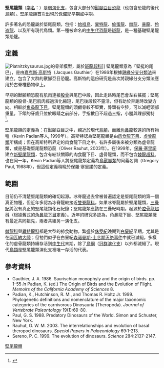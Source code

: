 {{Automatic Taxobox
| fossil_range = <br>[[侏罗纪|早侏罗世]]–[[全新世|现代]]，{{Fossil range|201|0|earliest=210}}
| image = Sinosaurus triassicus skull.JPG
| image_width =
| image_caption = ''[[中國龍屬|三叠中国龙]]''的头骨
| taxon =Tetanurae
| authority = {{link-en|Gauthier|Jacques Gauthier}}，1986
| subdivision_ranks = 演化支<ref name="mateus">{{Cite journal| doi = 10.1371/journal.pone.0088905| title = ''Torvosaurus gurneyi'' n. sp., the Largest Terrestrial Predator from Europe, and a Proposed Terminology of the Maxilla Anatomy in Nonavian Theropods| url = http://www.plosone.org/article/info%3Adoi%2F10.1371%2Fjournal.pone.0088905| editor-last = Evans| editor-first = Alistair Robert| journal = PLoS ONE| volume = 9| issue = 3| pages = e88905| year = 2014| last1 = Hendrickx| first1 = C.| last2 = Mateus| first2 = O.V.| pmid = 24598585| pmc = 3943790| access-date = 2015-10-03| archive-date = 2015-04-27| archive-url = https://web.archive.org/web/20150427085315/http://www.plosone.org/article/info%3Adoi%2F10.1371%2Fjournal.pone.0088905| dead-url = no}}</ref><ref name="carrano">{{Cite journal | last1 = Carrano | first1 = M. T. | last2 = Benson | first2 = R. B. J. | last3 = Sampson | first3 = S. D. | doi = 10.1080/14772019.2011.630927 | title = The phylogeny of Tetanurae (Dinosauria: Theropoda) | journal = Journal of Systematic Palaeontology | volume = 10 | issue = 2 | pages = 211–300| year = 2012 | pmid =  | pmc = }}</ref>
| subdivision =
* †[[智利龙属|智利龙属]] ''Chilesaurus''<ref>{{Cite journal | doi = 10.1038/nature14307| title = An enigmatic plant-eating theropod from the Late Jurassic period of Chile| journal = Nature| year = 2015| last1 = Novas | first1 = F. E. | last2 = Salgado | first2 = L. | last3 = Suárez | first3 = M. | last4 = Agnolín | first4 = F. L. | last5 = Ezcurra | first5 = M. N. D. | last6 = Chimento | first6 = N. S. R. | last7 = de la Cruz | first7 = R. | last8 = Isasi | first8 = M. P. | last9 = Vargas | first9 = A. O. | last10 = Rubilar-Rogers | first10 = D. }}</ref>
* ?†[[中国龙属|中国龙属]] ''Sinosaurus''
* †[[川东虚骨龙属|川东虚骨龙属]] ''Chuandongocoelurus''
* ?†[[冰脊龙属|冰脊龙属]] ''Cryolophosaurus''
* ?†[[十字手龙属|十字手龙属]] ''Cruxicheiros''<ref name="benson">{{Cite journal | doi = 10.4202/app.2009.0083| title = A New Large-Bodied Theropod Dinosaur from the Middle Jurassic of Warwickshire, United Kingdom| journal = Acta Palaeontologica Polonica| volume = 55| pages = 35| year = 2010| last1 = Benson | first1 = R. B. J. | last2 = Radley | first2 = J. D. }}</ref>
* †[[卡岩塔猎龙属|卡岩塔猎龙属]] ''Kayentavenator''
* ?†[[开江龙属|开江龙属]] ''Kaijiangosaurus''
* †[[单脊龙属|单脊龙属]] ''Monolophosaurus''
* †[[潘多拉猎龙属|潘多拉猎龙属]] ''Pandoravenator''
* ?†[[敏捷龙属_(白垩纪)|敏捷龙属]] ''Phaedrolosaurus''
*{{extinct}}[[怀特气腔猎龙属|怀特气腔猎龙属]] ''Vectaerovenator''
* [[俄里翁龙类|俄里翁龙类]] Orionides
** †[[斑龙超科|斑龙超科]] Megalosauroidea（可能是基础肉食龙类的[[并系群|并系群]]）
** [[鸟兽脚类|鸟兽脚类]] Avetheropoda
*** †[[肉食龙类|肉食龙类]] Carnosauria
*** [[虚骨龙类|虚骨龙类]] Coelurosauria
|synonyms_ref =
|synonyms = 
'''Avipoda''' <small>Novas, 1992</small>}}

'''堅尾龍類'''（[[学名|学名]]：{{lang|la|Tetanurae}}）是個[[演化支|演化支]]，包含大部分的[[獸腳亞目|獸腳亞目]][[恐龍|恐龍]]（也包含恐龍的後代[[鳥類|鳥類]]）。堅尾龍類首次出現於[[侏儸紀|侏儸紀]]早期或中期。

許多著名的恐龍屬於堅尾龍類，包括：[[始祖鳥|始祖鳥]]、[[異特龍|異特龍]]、[[偷蛋龍|偷蛋龍]]、[[棘龍|棘龍]]、[[暴龍|暴龍]]、[[伶盗龍|伶盗龍]]、以及所有現代鳥類。第一種被命名的[[中生代|中生代]][[恐龍|恐龍]]是[[斑龍|斑龍]]，是一種基礎堅尾龍類恐龍。

==定義==
[[File:Piatnitzkysaurus.jpg|thumb]]的骨架模型，屬於[[斑龍超科|斑龍超科]]]] 
堅尾龍類意為「堅挺的尾巴」，是由[[嘉克斯·高斯特|嘉克斯·高斯特]]（Jacques Gauthier）在1986年根據[[親緣分支分類法|親緣分支分類法]]來建立，包含了大群的獸腳亞目恐龍。高斯特的這份研究是首次將親緣分支分類法應用於古脊椎動物學上。

早期的獸腳類恐龍有肌肉連接[[股骨|股骨]]與尾巴中段，因此走路時尾巴會左右搖擺；堅尾龍類的股骨-尾巴肌肉經過演化縮短，尾巴後段較不靈活，但有助於奔跑時改變方向。相較於[[角鼻龍下目|角鼻龍下目]]，堅尾龍類的頭顱骨較不堅實，骨頭有空腔，可以減輕頭部重量。下頜的牙齒只位於眼睛之前部分，手指數目不超過三指，小腿與踝部獨特<ref>{{cite book|author=David Lambert, Darren Naish, Elizabeth Wyse|year=2002|title=Encyclopedia of Dinosaurs and Prehistoric Life|publisher= Dorling Kindersley Publishers Ltd}}</ref>。

堅尾龍類的定義為：在獸腳亞目之中，親近於現代[[鳥類|鳥類]]，而離[[角鼻龍|角鼻龍]]較遠的所有物種（Kevin Padian等人, 1999年）。高斯特認為堅尾龍類是由[[肉食龍下目|肉食龍下目]]、[[虛骨龍類|虛骨龍類]]所構成；但在高斯特所界定的肉食龍下目之中，有許多屬後來被分類為虛骨龍類，或是基礎堅尾龍類恐龍（Oliver Rauhut, 2003年）。在1999年，[[保羅·塞里諾|保羅·塞里諾]]建立[[新堅尾龍類|新堅尾龍類]]，包含有結狀關節的肉食龍下目、虛骨龍類，而不包含[[棘龍超科|棘龍超科]]。也在同一年，Kevin Padian等人將堅尾龍類定義為[[鳥獸腳類|鳥獸腳類]]的同義名詞（Gregory Paul, 1988年），但這個定義稍晚於保羅·塞里諾的定義。

==範圍==
目前仍不清楚堅尾龍類的確切起源。冰脊龍過去曾被普遍認定是堅尾龍類的第一個真正物種，但近年多認為冰脊龍較接近[[雙脊龍科|雙脊龍科]]。如果冰脊龍屬於堅尾龍類，[[三疊紀|三疊紀]]將沒有真正的堅尾龍類化石紀錄；堅尾龍類應該在三疊紀時期，起源於[[腔骨龍超科|腔骨龍超科]]（根據舊式的[[角鼻龍下目|角鼻龍下目]]定義）。近年的研究多認為，角鼻龍下目、堅尾龍類擁有最近共同祖先，兩者共組另一演化支。

[[棘龍科|棘龍科]]與[[異特龍科|異特龍科]]都是大型的掠食動物，繁盛於[[侏罗紀|侏罗紀]]晚期到[[白堊紀|白堊紀]]早期，尤其是在[[岡瓦納大陸|岡瓦納大陸]]；但牠們似乎在白堊紀[[森诺曼期-土仑期灭绝事件|森诺曼期-土仑期灭绝事件]]中就已滅絕，多樣化的虛骨龍類持續存活到[[中生代|中生代]]末期，除了[[鳥綱|鳥綱]]（[[冠群|冠群]][[演化支|演化支]]）以外都滅絕了。現代[[鳥類|鳥類]]是堅尾龍類演化支裡唯一存活的代表。

==參考資料==
<div class="references-small">
<references />
* Gauthier, J. A. 1986. Saurischian monophyly and the origin of birds. pp. 1–55 ''In'' Padian, K. (ed.) The Origin of Birds and the Evolution of Flight. ''Memoirs of the California Academy of Sciences'' 8.
* Padian, K., Hutchinson, R. M., and Thomas R. Holtz Jr. 1999. Phylogenetic definitions and nomenclature of the major taxonomic categories of the carnivorous Dinosauria (Theropoda). ''Journal of Vertebrate Paleontology'' 19(1):69-80.
* Paul, G. S. 1988. Predatory Dinosaurs of the World. Simon and Schuster, New York.
* Rauhut, O. W. M. 2003. The interrelationships and evolution of basal theropod dinosaurs. ''Special Papers in Palaeontology'' 69:1-213.
* Sereno, P. C. 1999. The evolution of dinosaurs. ''Science'' 284:2137-2147.
</div>
{{獸腳亞目|T.}}
{{Taxonbar|from=Q131391}}

[[Category:堅尾龍類|]]